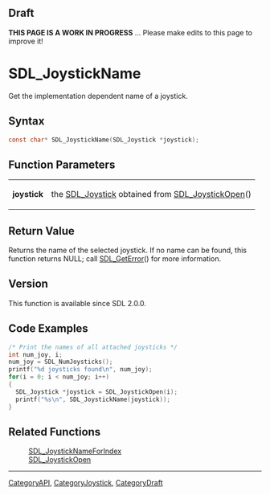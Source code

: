 
== Draft ==

'''THIS PAGE IS A WORK IN PROGRESS''' ... Please make edits to this page to improve it!
= SDL_JoystickName =

Get the implementation dependent name of a joystick.

== Syntax ==

<syntaxhighlight lang='c'>
const char* SDL_JoystickName(SDL_Joystick *joystick);
</syntaxhighlight>

== Function Parameters ==

{|
|'''joystick'''
|the [[SDL_Joystick]] obtained from [[SDL_JoystickOpen]]()
|}

== Return Value ==

Returns the name of the selected joystick. If no name can be found, this
function returns NULL; call [[SDL_GetError]]() for more information.



== Version ==

This function is available since SDL 2.0.0.



== Code Examples ==

<syntaxhighlight lang='c++'>
/* Print the names of all attached joysticks */
int num_joy, i;
num_joy = SDL_NumJoysticks();
printf("%d joysticks found\n", num_joy);
for(i = 0; i < num_joy; i++)
{
  SDL_Joystick *joystick = SDL_JoystickOpen(i);
  printf("%s\n", SDL_JoystickName(joystick));
}
</syntaxhighlight>

== Related Functions ==

:[[SDL_JoystickNameForIndex]]
:[[SDL_JoystickOpen]]

----
[[CategoryAPI]], [[CategoryJoystick]], [[CategoryDraft]]



